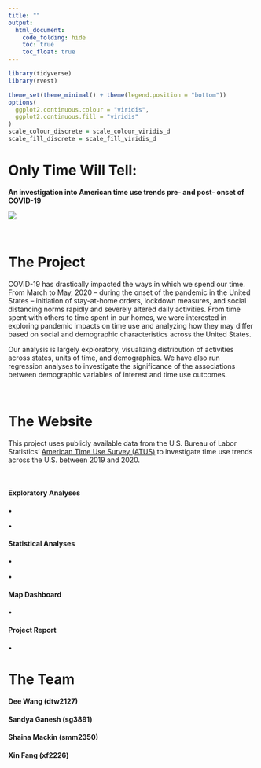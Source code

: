 ```yaml
---
title: ""
output: 
  html_document:
    code_folding: hide
    toc: true
    toc_float: true
---
```

``` r
library(tidyverse)
library(rvest)

theme_set(theme_minimal() + theme(legend.position = "bottom"))
options(
  ggplot2.continuous.colour = "viridis",
  ggplot2.continuous.fill = "viridis"
)
scale_colour_discrete = scale_colour_viridis_d
scale_fill_discrete = scale_fill_viridis_d

```

# __Only Time Will Tell:__ 
<p/>
__An investigation into American time use trends pre- and post- onset of COVID-19__

![](https://upload.wikimedia.org/wikipedia/commons/f/f4/Analog_clock_animation.gif)

<p>&nbsp;</p>
<p align="center">

# The Project
COVID-19 has drastically impacted the ways in which we spend our time. From March to May, 2020 -- during the onset of the pandemic in the United States -- initiation of stay-at-home orders, lockdown measures, and social distancing norms rapidly and severely altered daily activities. From time spent with others to time spent in our homes, we were interested in exploring pandemic impacts on time use and analyzing how they may differ based on social and demographic characteristics across the United States. 
</p>
Our analysis is largely exploratory, visualizing distribution of activities across states, units of time, and demographics. We have also run regression analyses to investigate the significance of the associations between demographic variables of interest and time use outcomes.   
<p>&nbsp;</p>
# The Website
This project uses publicly available data from the U.S. Bureau of Labor Statistics’ [American Time Use Survey (ATUS)](https://www.bls.gov/tus/datafiles-2020.htm) to investigate time use trends across the U.S. between 2019 and 2020. 
<p>&nbsp;</p>
#### Exploratory Analyses
• 
</p>
• 
</p>
#### Statistical Analyses
• 
</p>
• 
</p>
#### Map Dashboard
• 
</p>
#### Project Report 
• 
</p>

# The Team
</p>
#### Dee Wang (dtw2127)
</p>
#### Sandya Ganesh (sg3891)
</p>
#### Shaina Mackin (smm2350)
</p>
#### Xin Fang (xf2226)
</p>




